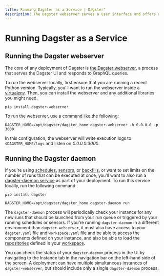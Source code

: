 ```yaml
---
title: Running Dagster as a Service | Dagster"
description: The Dagster webserver serves a user interface and offers a GraphQL API to Dagster. Here's how to run it.
---
```


# Running Dagster as a Service

## Running the Dagster webserver

The core of any deployment of Dagster is [the Dagster webserver](/concepts/webserver/ui), a process that serves the Dagster UI and responds to GraphQL queries.

To run the webserver locally, first ensure that you are running a recent Python version. Typically, you'll want to run the webserver inside a [virtualenv](https://virtualenv.pypa.io/en/stable/). Then, you can install the webserver and any additional libraries you might need.

```shell
pip install dagster-webserver
```

To run the webserver, use a command like the following:

```shell
DAGSTER_HOME=/opt/dagster/dagster_home dagster-webserver -h 0.0.0.0 -p 3000
```

In this configuration, the webserver will write execution logs to `$DAGSTER_HOME/logs` and listen on _0.0.0.0:3000_.

## Running the Dagster daemon

If you're using [schedules](/concepts/automation/schedules), [sensors](/concepts/partitions-schedules-sensors/sensors), or [backfills](/concepts/partitions-schedules-sensors/backfills), or want to set limits on the number of runs that can be executed at once, you'll want to also run a [dagster-daemon service](/deployment/dagster-daemon) as part of your deployment. To run this service locally, run the following command:

```shell
pip install dagster

DAGSTER_HOME=/opt/dagster/dagster_home dagster-daemon run
```

The `dagster-daemon` process will periodically check your instance for any new runs that should be launched from your run queue or triggered by your running schedules or sensors. If you're running `dagster-daemon` in a different environment than `dagster-webserver`, it must also have access to your `dagster.yaml` file and `workspace.yaml` file and be able to access the components defined on your instance, and also be able to load the [repositories](/concepts/repositories-workspaces/repositories) defined in your [workspace](/concepts/code-locations/workspace-files).

You can check the status of your `dagster-daemon` process in the UI by navigating to the Instance tab in the navigation bar on the left-hand side of the screen. A deployment can have multiple simultaneous instances of `dagster-webserver`, but should include only a single `dagster-daemon` process.

